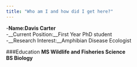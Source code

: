```yaml
---
title: "Who am I and how did I get here?"
---
```

-__Name:__**Davis Carter**    
-__Current Position:__First Year PhD student    
-__Research Interest:__Amphibian Disease Ecologist   


###Education
**MS Wildlife and Fisheries Science**  
**BS Biology**

